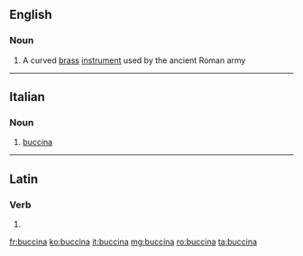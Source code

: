 ==English==

===Noun===
{{wikipedia}}
{{en-noun}}

# {{musical instruments}} A curved [[brass]] [[instrument]] used by the ancient Roman army

----

==Italian==

===Noun===
{{it-noun|buccin|f|a|e}}

# {{musical instruments|lang=it}} [[#English|buccina]]

----

==Latin==

===Verb===
{{la-verb-form|buccinā}}

# {{conjugation of|buccino|buccinō|2|s|pres|act|imp|lang=la}}

[[fr:buccina]]
[[ko:buccina]]
[[it:buccina]]
[[mg:buccina]]
[[ro:buccina]]
[[ta:buccina]]
